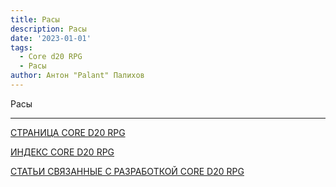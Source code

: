 ```yaml
---
title: Расы
description: Расы
date: '2023-01-01'
tags:
  - Core d20 RPG
  - Расы
author: Антон "Palant" Палихов
---
```


Расы

---

[СТРАНИЦА CORE D20 RPG](https://cyborgsandmages.com/cored20rpg/)

[ИНДЕКС CORE D20 RPG](https://cyborgsandmages.com/cored20rpg/1)

[СТАТЬИ СВЯЗАННЫЕ С РАЗРАБОТКОЙ CORE D20 RPG](https://cyborgsandmages.com/core-d20/1)
